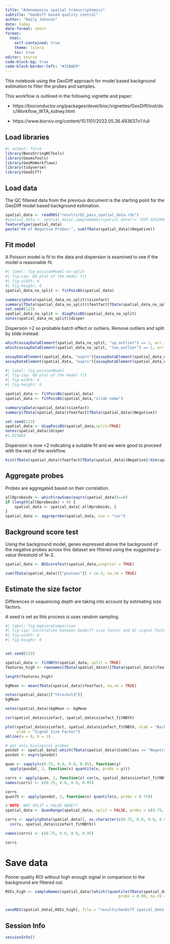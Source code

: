 ```yaml
---
title: "Adenomyosis spatial transcriptomics"
subtitle: "GeoDiff based quality control"
author: "Emily Johnson"
date: today
date-format: short
format:
  html:
    self-contained: true
    theme: litera
    toc: true
editor: source
code-block-bg: true
code-block-border-left: "#31BAE9"
---
```


This notebook using the GeoDiff approach for model based background estimation to filter the probes and samples.

This workflow is outlined in the following vignette and paper:

-   https://bioconductor.org/packages/devel/bioc/vignettes/GeoDiff/inst/doc/Workflow_WTA_kidney.html

-   https://www.biorxiv.org/content/10.1101/2022.05.26.493637v1.full

## Load libraries

```r
#| output: false
library(NanoStringNCTools)
library(GeomxTools)
library(GeoMxWorkflows)
library(tidyverse)
library(GeoDiff)

```

## Load data

The QC filtered data from the previous document is the starting point for the GeoDiff model based background estimation.

```r
spatial_data <- readRDS("results/QC_pass_spatial_data.rds")
#spatial_data <- spatial_data[,sampleNames(spatial_data)!= "DSP-1012990007352-D-A02.dcc"]
featureType(spatial_data)
paste("## of Negative Probes:", sum(fData(spatial_data)$Negative))
```

## Fit model

A Poisson model is fit to the data and dispersion is examined to see if the model a reasonable fit.

```r
#| label: fig-poissonModel-no-split
#| fig-cap: QQ-plot of the model fit
#| fig-width: 6
#| fig-height: 6
spatial_data_no_split <- fitPoisBG(spatial_data)

summary(pData(spatial_data_no_split)$sizefact)
summary(fData(spatial_data_no_split)$featfact[fData(spatial_data_no_split)$Negative])
set.seed(123)
spatial_data_no_split <- diagPoisBG(spatial_data_no_split)
notes(spatial_data_no_split)$disper

```

Dispersion \>2 so probable batch effect or outliers. Remove outliers and split by slide instead:

```r

which(assayDataElement(spatial_data_no_split, "up_outlier") == 1, arr.ind = TRUE)
which(assayDataElement(spatial_data_no_split, "low_outlier") == 1, arr.ind = TRUE)

```

```r

assayDataElement(spatial_data, "exprs")[assayDataElement(spatial_data_no_split, "up_outlier") == 1] <- NA
assayDataElement(spatial_data, "exprs")[assayDataElement(spatial_data_no_split, "low_outlier") == 1] <- NA

```

```r
#| label: fig-poissonModel
#| fig-cap: QQ-plot of the model fit
#| fig-width: 6
#| fig-height: 6

spatial_data <- fitPoisBG(spatial_data)
spatial_data <- fitPoisBG(spatial_data,"slide name")

summary(pData(spatial_data)$sizefact)
summary(fData(spatial_data)$featfact[fData(spatial_data)$Negative])

set.seed(123)
spatial_data <- diagPoisBG(spatial_data,split=TRUE)
notes(spatial_data)$disper
#1.013863

```

Dispersion is now \<2 indicating a suitable fit and we were good to proceed with the rest of the workflow.


```r

hist(fData(spatial_data)$featfact[fData(spatial_data)$Negative]/dim(spatial_data)[2], xlab="Probe average count", main="Negative probe average count distribution")

```



## Aggregate probes

Probes are aggregated based on their correlation.

```r
all0probeidx <- which(rowSums(exprs(spatial_data))==0)
if (length(all0probeidx) > 0) {
    spatial_data <- spatial_data[-all0probeidx, ]
}
spatial_data <- aggreprobe(spatial_data, use = "cor")
```

## Background score test

Using the background model, genes expressed above the background of the negative probes across this dataset are filtered using the suggested p-value threshold of 1e-3.

```r
spatial_data <- BGScoreTest(spatial_data,useprior = TRUE)

sum(fData(spatial_data)[["pvalues"]] < 1e-3, na.rm = TRUE)
```

## Estimate the size factor

Differences in sequencing depth are taking into account by estimating size factors.

::: callout-note
A seed is set as this process is uses random sampling.
:::

```r
#| label: fig-bgScoreComparison
#| fig-cap: Correlation between GeoDiff size factor and QC signal factor
#| fig-width: 6
#| fig-height: 6


set.seed(123)

spatial_data <- fitNBth(spatial_data, split = TRUE)
features_high <- rownames(fData(spatial_data))[fData(spatial_data)$feature_high_fitNBth == 1]

length(features_high)

bgMean <- mean(fData(spatial_data)$featfact, na.rm = TRUE)

notes(spatial_data)[["threshold"]]
bgMean

notes(spatial_data)$bgMean <- bgMean

cor(spatial_data$sizefact, spatial_data$sizefact_fitNBth)

plot(spatial_data$sizefact, spatial_data$sizefact_fitNBth, xlab = "Background Size Factor",
     ylab = "Signal Size Factor")
abline(a = 0, b = 1)

# get only biological probes
posdat <- spatial_data[-which(fData(spatial_data)$CodeClass == "Negative"), ]
posdat <- exprs(posdat)

quan <- sapply(c(0.75, 0.8, 0.9, 0.95), function(y)
  apply(posdat, 2, function(x) quantile(x, probs = y)))

corrs <- apply(quan, 2, function(x) cor(x, spatial_data$sizefact_fitNBth))
names(corrs) <- c(0.75, 0.8, 0.9, 0.95)

corrs
quan75 <- apply(posdat, 2, function(x) quantile(x, probs = 0.75))

# NOTE: WHY SPLIT = FALSE HERE??
spatial_data <- QuanRange(spatial_data, split = FALSE, probs = c(0.75, 0.8, 0.9, 0.95))

corrs <- apply(pData(spatial_data)[, as.character(c(0.75, 0.8, 0.9, 0.95))], 2, function(x)
  cor(x, spatial_data$sizefact_fitNBth))

names(corrs) <- c(0.75, 0.8, 0.9, 0.95)

corrs
```

# Save data

Poorer quality ROI without high enough signal in comparison to the background are filtered out.

```r

ROIs_high <- sampleNames(spatial_data)[which((quantile(fData(spatial_data)[["para"]][, 1],
                                                  probs = 0.90, na.rm = TRUE) -   notes(spatial_data)[["threshold"]])*spatial_data$sizefact_fitNBth>2)]


saveRDS(spatial_data[,ROIs_high], file = "results/GeoDiff_spatial_data.RDS")

```

::: {.callout-note collapse="true"}
## Session Info

```r
sessionInfo()
```
:::
